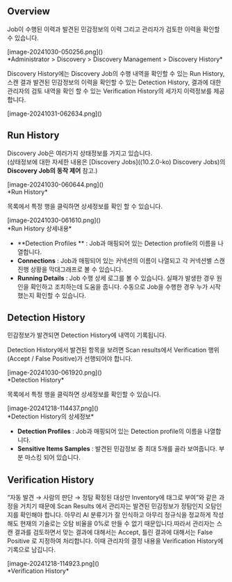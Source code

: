 
## Overview
Job이 수행된 이력과 발견된 민감정보의 이력 그리고 관리자가 검토한 이력을 확인할 수 있습니다.

<p align="center">
<div>[image-20241030-050256.png]()</div>
*Administrator &gt; Discovery &gt; Discovery Management &gt; Discovery History*
</p>

Discovery History에는 Discovery Job의 수행 내역을 확인할 수 있는 Run History, 스캔 결과 발견된 민감정보의 이력을 확인할 수 있는 Detection History, 결과에 대한 관리자의 검토 내역을 확인 할 수 있는 Verification History의 세가지 이력정보를 제공합니다.

<p align="center">
<div>[image-20241031-062634.png]()</div>
</p>



## Run History
Discovery Job은 여러가지 상태정보를 가지고 있습니다. <br/>(상태정보에 대한 자세한 내용은 [Discovery Jobs]((10.2.0-ko) Discovery Jobs)의  **Discovery Job의 동작 제어**  참고.)

<p align="center">
<div>[image-20241030-060644.png]()</div>
*Run History*
</p>

목록에서 특정 행을 클릭하면 상세정보를 확인 할 수 있습니다.

<p align="center">
<div>[image-20241030-061610.png]()</div>
*Run History 상세내용*
</p>

*  **Detection Profiles ** : Job과 매핑되어 있는 Detection profile의 이름을 나열합니다.
*  **Connections**  : Job과 매핑되어 있는 커넥션의 이름이 나열되고 각 커넥션별 스캔 진행 상황을 막대그래프로 볼 수 있습니다.
*  **Running Details**  : Job 수행 상세 로그를 볼 수 있습니다. 실패가 발생한 경우 원인을 확인하고 조치하는데 도움을 줍니다. 수동으로 Job을 수행한 경우 누가 시작했는지 확인할 수 있습니다. 



## Detection History
민감정보가 발견되면 Detection History에 내역이 기록됩니다.

<Callout type="info">
Detection History에서 발견된 항목을 보려면 Scan results에서 Verification 행위 (Accept / False Positive)가 선행되어야 합니다.
</Callout>

<p align="center">
<div>[image-20241030-061920.png]()</div>
*Detection History*
</p>



목록에서 특정 행을 클릭하면 상세정보를 확인할 수 있습니다.



<p align="center">
<div>[image-20241218-114437.png]()</div>
*Detection History의 상세정보*
</p>





*  **Detection Profiles**  : Job과 매핑되어 있는 Detection profile의 이름을 나열합니다.
*  **Sensitive Items Samples**  : 발견된 민감정보 중 최대 5개를 골라 보여줍니다. 부분 마스킹 되어 있습니다.

## Verification History
“자동 발견 → 사람의 판단 → 정탐 확정된 대상만 Inventory에 태그로 부여”와 같은 과정을 거치기 때문에 Scan Results 에서 관리자는 발견된 민감정보가 정탐인지 오탐인지를 확인해야 합니다. 아무리 AI 분류기가 잘 인식하고 아무리 정규식을 정교하게 작성해도 현재의 기술로는 오탐 비율을 0%로 만들 수 없기 때문입니다.따라서 관리자는 스캔 결과를 검토하면서 맞는 결과에 대해서는 Accept, 틀린 결과에 대해서는 False Positive 로 지정하여 처리합니다. 이때 관리자의 결정 내용을 Verification History에 기록으로 남깁니다.



<p align="center">
<div>[image-20241218-114923.png]()</div>
*Verification History*
</p>




